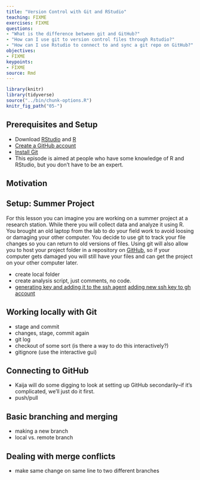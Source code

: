 ```yaml
---
title: "Version Control with Git and RStudio"
teaching: FIXME
exercises: FIXME
questions:
- "What is the difference between git and GitHub?"
- "How can I use git to version control files through Rstudio?"
- "How can I use Rstudio to connect to and sync a git repo on GitHub?"
objectives:
- FIXME
keypoints:
- FIXME
source: Rmd
---
```


```r
library(knitr)
library(tidyverse)
source("../bin/chunk-options.R")
knitr_fig_path("05-")
```

## Prerequisites and Setup

- Download [RStudio](https://www.rstudio.com/products/rstudio/download/) and [R](https://www.r-project.org/)
- [Create a GitHub account](https://github.com/signup?user_email=&source=form-home-signup)
- [Install Git](https://git-scm.com/downloads)
- This episode is aimed at people who have some knowledge of R and RStudio, but you don't have to be an expert.

## Motivation

## Setup: Summer Project

For this lesson you can imagine you are working on a summer project at a research station.
While there you will collect data and analyze it using R.
You brought an old laptop from the lab to do your field work to avoid loosing or damaging your other computer.
You decide to use git to track your file changes so you can return to old versions of files.
Using git will also allow you to host your project folder in a repository on [GitHub][github], 
so if your computer gets damaged you will still have your files and can get the project on your other computer later.

- create local folder
- create analysis script, just comments, no code.
- [generating key and adding it to the ssh agent](https://docs.github.com/en/github/authenticating-to-github/connecting-to-github-with-ssh/generating-a-new-ssh-key-and-adding-it-to-the-ssh-agent) [adding new ssh key to gh account](https://docs.github.com/en/github/authenticating-to-github/connecting-to-github-with-ssh/adding-a-new-ssh-key-to-your-github-account)

## Working locally with Git
- stage and commit
- changes, stage, commit again
- git log
- checkout of some sort (is there a way to do this interactively?)
- gitignore (use the interactive gui)

## Connecting to GitHub
- Kaija will do some digging to look at setting up GitHub secondarily--if it's complicated, we'll just do it first. 
- push/pull

## Basic branching and merging
- making a new branch
- local vs. remote branch

## Dealing with merge conflicts
- make same change on same line to two different branches



[github]: https://github.com/
